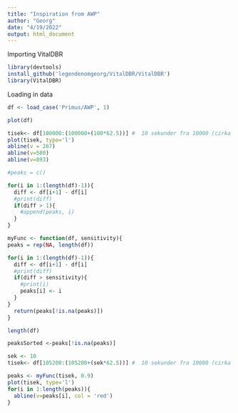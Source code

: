 ```yaml
---
title: "Inspiration from AWP"
author: "Georg"
date: "4/19/2022"
output: html_document
---
```


Importing VitalDBR
```r
library(devtools)
install_github('legendenomgeorg/VitalDBR/VitalDBR')
library(VitalDBR)
```

Loading in data
```r
df <- load_case('Primus/AWP', 1)

```

```r
plot(df)
```
```r
tisek<- df[100000:(100000+(100*62.5))] #  10 sekunder fra 10000 (cirka 625 observationer)
plot(tisek, type='l')
abline(v = 267)
abline(v=580)
abline(v=893)
```

```r

#peaks = c()

for(i in 1:(length(df)-1)){
  diff <- df[i+1] - df[i]
  #print(diff)
  if(diff > 1){
    #append(peaks, i)
  }
}
```

```r

myFunc <- function(df, sensitivity){
peaks = rep(NA, length(df))

for(i in 1:(length(df)-1)){
  diff <- df[i+1] - df[i]
  #print(diff)
  if(diff > sensitivity){
    #print(i)
    peaks[i] <- i
  }
}
  return(peaks[!is.na(peaks)])
}
```


```r
length(df)
```

```r
peaksSorted <-peaks[!is.na(peaks)]
```


```r
sek <- 10
tisek<- df[105200:(105200+(sek*62.5))] #  10 sekunder fra 10000 (cirka 625 observationer)

peaks <- myFunc(tisek, 0.9)
plot(tisek, type='l')
for(i in 1:length(peaks)){
  abline(v=peaks[i], col = 'red')
}
```



